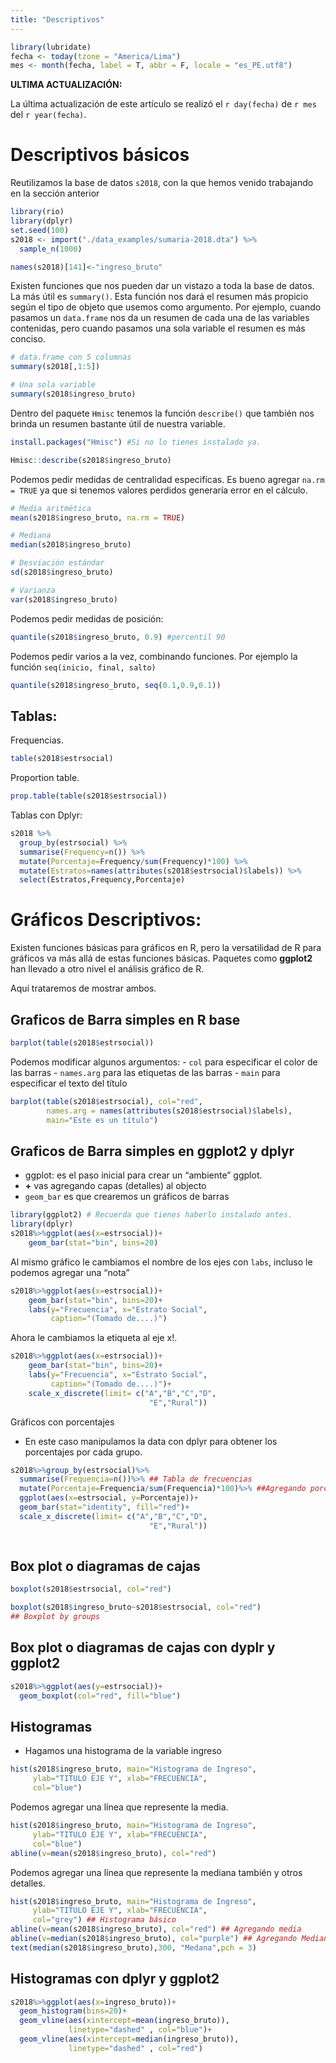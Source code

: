 ```yaml
---
title: "Descriptivos"
---
```


```r
library(lubridate)
fecha <- today(tzone = "America/Lima")
mes <- month(fecha, label = T, abbr = F, locale = "es_PE.utf8")
```

**ULTIMA ACTUALIZACIÓN:**

La última actualización de este artículo se realizó el `r day(fecha)` de  `r mes` del `r year(fecha)`.

# Descriptivos básicos  <a name="T1"></a>

Reutilizamos la base de datos `s2018`, con la que hemos venido trabajando en la sección anterior

```r
library(rio)
library(dplyr)
set.seed(100)
s2018 <- import("./data_examples/sumaria-2018.dta") %>%
  sample_n(1000)

names(s2018)[141]<-"ingreso_bruto"
```

Existen funciones que nos pueden dar un vistazo a toda la base de datos. La más útil es `summary()`. Esta función nos dará el resumen más propicio según el tipo de objeto que usemos como argumento. Por ejemplo, cuando pasamos un `data.frame` nos da un resumen de cada una de las variables contenidas, pero cuando pasamos una sola variable el resumen es más conciso.

```r

# data.frame con 5 columnas
summary(s2018[,1:5])

# Una sola variable
summary(s2018$ingreso_bruto)
```

Dentro del paquete `Hmisc` tenemos la función `describe()` que también nos brinda un resumen bastante útil de nuestra variable. 

```r
install.packages("Hmisc") #Si no lo tienes instalado ya. 
```


```r
Hmisc::describe(s2018$ingreso_bruto)
```


Podemos pedir medidas de centralidad especifícas. Es bueno agregar `na.rm = TRUE` ya que si tenemos valores perdidos generaría error en el cálculo. 

```r
# Media aritmética
mean(s2018$ingreso_bruto, na.rm = TRUE)

# Mediana
median(s2018$ingreso_bruto) 

# Desviación estándar
sd(s2018$ingreso_bruto) 

# Varianza
var(s2018$ingreso_bruto) 
```

Podemos pedir medidas de posición:

```r
quantile(s2018$ingreso_bruto, 0.9) #percentil 90
```

Podemos pedir varios a la vez, combinando funciones. Por ejemplo la función `seq(inicio, final, salto)`

```r
quantile(s2018$ingreso_bruto, seq(0.1,0.9,0.1))
```

## Tablas: <a name="T1.1"></a> 

Frequencias.

```r
table(s2018$estrsocial)
```

Proportion table. 

```r
prop.table(table(s2018$estrsocial))
```

Tablas con Dplyr:


```r
s2018 %>% 
  group_by(estrsocial) %>%
  summarise(Frequency=n()) %>%
  mutate(Porcentaje=Frequency/sum(Frequency)*100) %>%
  mutate(Estratos=names(attributes(s2018$estrsocial)$labels)) %>%
  select(Estratos,Frequency,Porcentaje)
```

# Gráficos Descriptivos: <a name="T2"></a>

Existen funciones básicas para gráficos en R, pero la versatilidad de R para gráficos va más allá de estas funciones básicas. Paquetes como **ggplot2** han llevado a otro nivel el análisis gráfico de R. 

Aquí trataremos de mostrar ambos. 

## Graficos de Barra simples en R base <a name="T2_1"></a>

```r
barplot(table(s2018$estrsocial))
```

Podemos modificar algunos argumentos:
- `col` para especificar el color de las barras
- `names.arg` para las etiquetas de las barras
- `main` para especificar el texto del título

```r
barplot(table(s2018$estrsocial), col="red",
        names.arg = names(attributes(s2018$estrsocial)$labels), 
        main="Este es un título")
```

## Graficos de Barra simples en **ggplot2** y **dplyr** <a name="T2_2"></a>

- ggplot: es el paso inicial para crear un "ambiente" ggplot.
- **+** vas agregando capas (detalles) al objecto
- ```geom_bar``` es que crearemos un gráficos de barras

```r
library(ggplot2) # Recuerda que tienes haberlo instalado antes.
library(dplyr)
s2018%>%ggplot(aes(x=estrsocial))+
    geom_bar(stat="bin", bins=20)
```

Al mismo gráfico le cambiamos el nombre de los ejes con ```labs```, incluso le podemos agregar una "nota" 

```r
s2018%>%ggplot(aes(x=estrsocial))+
    geom_bar(stat="bin", bins=20)+
    labs(y="Frecuencia", x="Estrato Social",
         caption="(Tomado de....)")
```

Ahora le cambiamos la etiqueta al eje x!.

```r
s2018%>%ggplot(aes(x=estrsocial))+
    geom_bar(stat="bin", bins=20)+
    labs(y="Frecuencia", x="Estrato Social",
         caption="(Tomado de....)")+
    scale_x_discrete(limit= c("A","B","C","D",
                               "E","Rural"))
```

Gráficos con porcentajes

- En este caso manipulamos la data con dplyr para obtener los porcentajes por cada grupo. 
```r
s2018%>%group_by(estrsocial)%>%
  summarise(Frequencia=n())%>% ## Tabla de frecuencias 
  mutate(Porcentaje=Frequencia/sum(Frequencia)*100)%>% ##Agregando porcentajes
  ggplot(aes(x=estrsocial, y=Porcentaje))+
  geom_bar(stat="identity", fill="red")+
  scale_x_discrete(limit= c("A","B","C","D",
                               "E","Rural"))
  
```

## Box plot o diagramas de cajas

```r
boxplot(s2018$estrsocial, col="red")
```

```r
boxplot(s2018$ingreso_bruto~s2018$estrsocial, col="red")
## Boxplot by groups 
```

## Box plot o diagramas de cajas con **dyplr** y **ggplot2**

```r
s2018%>%ggplot(aes(y=estrsocial))+
  geom_boxplot(col="red", fill="blue")
```

## Histogramas 

- Hagamos una histograma de la variable ingreso

```r
hist(s2018$ingreso_bruto, main="Histograma de Ingreso",
     ylab="TITULO EJE Y", xlab="FRECUENCIA",
     col="blue")
```

Podemos agregar una línea que represente la media.

```r
hist(s2018$ingreso_bruto, main="Histograma de Ingreso",
     ylab="TITULO EJE Y", xlab="FRECUENCIA",
     col="blue")
abline(v=mean(s2018$ingreso_bruto), col="red")
```

Podemos agregar una línea que represente la mediana también y otros detalles. 

```r
hist(s2018$ingreso_bruto, main="Histograma de Ingreso",
     ylab="TITULO EJE Y", xlab="FRECUENCIA",
     col="grey") ## Histograma básico 
abline(v=mean(s2018$ingreso_bruto), col="red") ## Agregando media
abline(v=median(s2018$ingreso_bruto), col="purple") ## Agregando Mediana
text(median(s2018$ingreso_bruto),300, "Medana",pch = 3)
```

## Histogramas con **dplyr** y **ggplot2**

```r
s2018%>%ggplot(aes(x=ingreso_bruto))+
  geom_histogram(bins=20)+
  geom_vline(aes(xintercept=mean(ingreso_bruto)),
             linetype="dashed" , col="blue")+
  geom_vline(aes(xintercept=median(ingreso_bruto)),
             linetype="dashed" , col="red")
```

